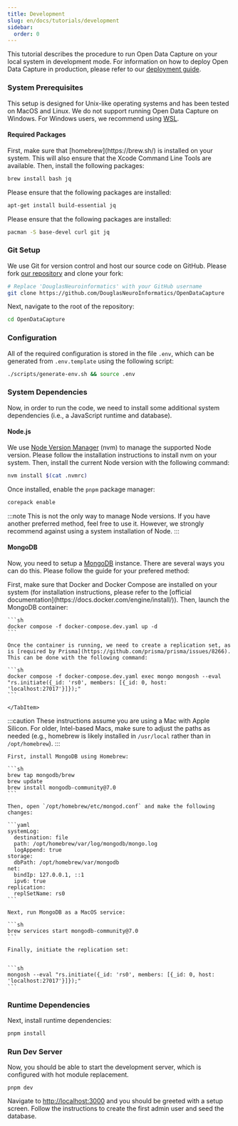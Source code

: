 ```yaml
---
title: Development
slug: en/docs/tutorials/development
sidebar:
  order: 0
---
```



This tutorial describes the procedure to run Open Data Capture on your local system in development mode. For information on how to deploy Open Data Capture in production, please refer to our [deployment guide](/en/docs/tutorials/deployment/).

### System Prerequisites

This setup is designed for Unix-like operating systems and has been tested on MacOS and Linux. We do not support running Open Data Capture on Windows. For Windows users, we recommend using [WSL](https://learn.microsoft.com/en-us/windows/wsl/install).

#### Required Packages

<Tabs>

<TabItem label="MacOS">
  First, make sure that [homebrew](https://brew.sh/) is installed on your system. This will also ensure that the Xcode
  Command Line Tools are available. Then, install the following packages:
  
  ```sh
  brew install bash jq 
  ```

</TabItem>
<TabItem label="Ubuntu">
  Please ensure that the following packages are installed:

```sh
apt-get install build-essential jq
```

</TabItem>
<TabItem label="Arch Linux">
  Please ensure that the following packages are installed:

```sh
pacman -S base-devel curl git jq
```

</TabItem>

</Tabs>

### Git Setup

We use Git for version control and host our source code on GitHub. Please fork [our repository](https://github.com/DouglasNeuroInformatics/OpenDataCapture) and clone your fork:

```sh
# Replace 'DouglasNeuroinformatics' with your GitHub username
git clone https://github.com/DouglasNeuroInformatics/OpenDataCapture
```

Next, navigate to the root of the repository:

```sh
cd OpenDataCapture
```

### Configuration

All of the required configuration is stored in the file `.env`, which can be generated from `.env.template` using the following script:

```sh
./scripts/generate-env.sh && source .env
```

### System Dependencies

Now, in order to run the code, we need to install some additional system dependencies (i.e., a JavaScript runtime and database).

#### Node.js

We use [Node Version Manager](https://github.com/nvm-sh/nvm) (nvm) to manage the supported Node version. Please follow the installation instructions to install nvm on your system. Then, install the current Node version with the following command:

```sh
nvm install $(cat .nvmrc)
```

Once installed, enable the `pnpm` package manager:

```sh
corepack enable
```

:::note
This is not the only way to manage Node versions. If you have another preferred method, feel free to use it. However, we strongly recommend against using a system installation of Node.
:::

#### MongoDB

Now, you need to setup a [MongoDB](https://www.mongodb.com/docs/) instance. There are several ways you can do this. Please follow the guide for your prefered method:

<Tabs>
  <TabItem label="Docker (Recommended)">
		First, make sure that Docker and Docker Compose are installed on your system (for installation instructions, please refer to the [official documentation](https://docs.docker.com/engine/install/)).
    Then, launch the MongoDB container:

    ```sh
    docker compose -f docker-compose.dev.yaml up -d
    ```

    Once the container is running, we need to create a replication set, as is [required by Prisma](https://github.com/prisma/prisma/issues/8266). This can be done with the following command:

    ```sh
    docker compose -f docker-compose.dev.yaml exec mongo mongosh --eval "rs.initiate({_id: 'rs0', members: [{_id: 0, host: 'localhost:27017'}]});"
    ```

    </TabItem>

  <TabItem label="System Install (MacOS)">

:::caution
These instructions assume you are using a Mac with Apple Silicon. For older, Intel-based Macs, make sure to adjust the paths as needed (e.g., homebrew is likely installed in `/usr/local` rather than in `/opt/homebrew`).
:::

    First, install MongoDB using Homebrew:

    ```sh
    brew tap mongodb/brew
    brew update
    brew install mongodb-community@7.0
    ```

    Then, open `/opt/homebrew/etc/mongod.conf` and make the following changes:

    ```yaml
    systemLog:
      destination: file
      path: /opt/homebrew/var/log/mongodb/mongo.log
      logAppend: true
    storage:
      dbPath: /opt/homebrew/var/mongodb
    net:
      bindIp: 127.0.0.1, ::1
      ipv6: true
    replication:
      replSetName: rs0
    ```

    Next, run MongoDB as a MacOS service:

    ```sh
    brew services start mongodb-community@7.0
    ```

    Finally, initiate the replication set:


    ```sh
    mongosh --eval "rs.initiate({_id: 'rs0', members: [{_id: 0, host: 'localhost:27017'}]});"
    ```

  </TabItem>
</Tabs>

### Runtime Dependencies

Next, install runtime dependencies:

```sh
pnpm install
```

### Run Dev Server

Now, you should be able to start the development server, which is configured with hot module replacement.

```shell
pnpm dev
```

Navigate to [http://localhost:3000](http://localhost:3000) and you should be greeted with a setup screen. Follow the instructions to create the first admin user and seed the database.
